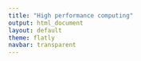 ```yaml
---
title: "High performance computing"
output: html_document
layout: default
theme: flatly
navbar: transparent
---
```


